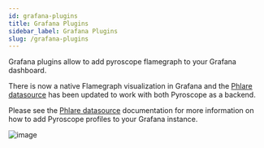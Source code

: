 ```yaml
---
id: grafana-plugins
title: Grafana Plugins
sidebar_label: Grafana Plugins
slug: /grafana-plugins
---
```


Grafana plugins allow to add pyroscope flamegraph to your Grafana dashboard.

There is now a native Flamegraph visualization in Grafana and the [Phlare datasource](https://grafana.com/docs/grafana/next/datasources/grafana-pyroscope/)
has been updated to work with both Pyroscope as a backend. 

Please see the [Phlare datasource](https://grafana.com/docs/grafana/next/datasources/grafana-pyroscope/) documentation for more information on how to add
Pyroscope profiles to your Grafana instance. 

![image](https://github.com/pyroscope-io/docs/assets/23323466/a4854991-9019-431e-bbfe-ce93d66ce5b2)

